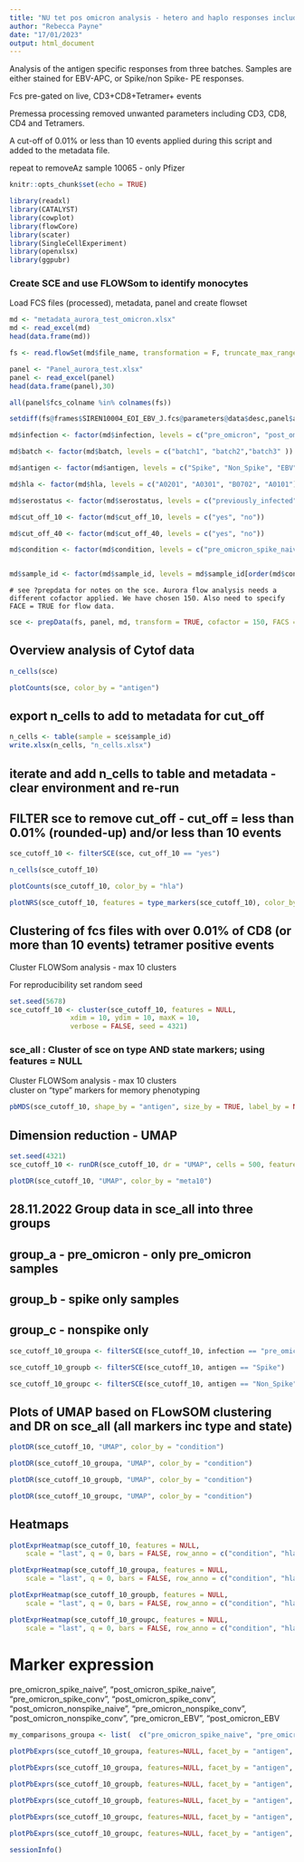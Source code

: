 ```yaml
---
title: "NU tet pos omicron analysis - hetero and haplo responses included - NU"
author: "Rebecca Payne"
date: "17/01/2023"
output: html_document
---
```

Analysis of the antigen specific responses from three batches. Samples are either stained for EBV-APC, or Spike/non Spike- PE responses. 

Fcs pre-gated on live, CD3+CD8+Tetramer+ events

Premessa processing removed unwanted parameters including CD3, CD8, CD4 and Tetramers.

A cut-off of 0.01% or less than 10 events applied during this script and added to the metadata file.

repeat to removeAz sample 10065 - only Pfizer

```r
knitr::opts_chunk$set(echo = TRUE)
```

```r
library(readxl) 
library(CATALYST)
library(cowplot)
library(flowCore)
library(scater)
library(SingleCellExperiment)
library(openxlsx)
library(ggpubr)
```


### Create SCE and use FLOWSom to identify monocytes
Load  FCS files (processed), metadata, panel and create flowset

```r
md <- "metadata_aurora_test_omicron.xlsx" 
md <- read_excel(md)       
head(data.frame(md)) 
```


```r
fs <- read.flowSet(md$file_name, transformation = F, truncate_max_range = F)
```

```r
panel <- "Panel_aurora_test.xlsx" 
panel <- read_excel(panel)                                         
head(data.frame(panel),30) 
```


```r
all(panel$fcs_colname %in% colnames(fs))
```

```r
setdiff(fs@frames$SIREN10004_EOI_EBV_J.fcs@parameters@data$desc,panel$antigen)
```


```r
md$infection <- factor(md$infection, levels = c("pre_omicron", "post_omicron"))      

md$batch <- factor(md$batch, levels = c("batch1", "batch2","batch3" ))

md$antigen <- factor(md$antigen, levels = c("Spike", "Non_Spike", "EBV" ))

md$hla <- factor(md$hla, levels = c("A0201", "A0301", "B0702", "A0101"))

md$serostatus <- factor(md$serostatus, levels = c("previously_infected", "naive"))

md$cut_off_10 <- factor(md$cut_off_10, levels = c("yes", "no"))

md$cut_off_40 <- factor(md$cut_off_40, levels = c("yes", "no"))

md$condition <- factor(md$condition, levels = c("pre_omicron_spike_naive", "post_omicron_spike_naive", "pre_omicron_spike_previously_infected", "post_omicron_spike_previously_infected", "post_omicron_nonspike_naive", "pre_omicron_nonspike_previously_infected", "post_omicron_nonspike_previously_infected",  "pre_omicron_EBV", "post_omicron_EBV"))


md$sample_id <- factor(md$sample_id, levels = md$sample_id[order(md$condition)])  
```


```asis
# see ?prepdata for notes on the sce. Aurora flow analysis needs a different cofactor applied. We have chosen 150. Also need to specify FACE = TRUE for flow data.
```

```r
sce <- prepData(fs, panel, md, transform = TRUE, cofactor = 150, FACS = TRUE, features = panel$fcs_colname, md_cols = list(file = "file_name", id = "sample_id", factors = c("batch", "condition", "antigen", "hla", "serostatus", "cut_off_10", "infection")))

```



## Overview analysis of Cytof data

```r
n_cells(sce)
```

```r
plotCounts(sce, color_by = "antigen")
```

## export n_cells to add to metadata for cut_off
```r
n_cells <- table(sample = sce$sample_id)
write.xlsx(n_cells, "n_cells.xlsx")
```

## iterate and add n_cells to table and metadata - clear environment and re-run
## FILTER sce to remove cut_off - cut_off = less than 0.01% (rounded-up) and/or less than 10 events

```r
sce_cutoff_10 <- filterSCE(sce, cut_off_10 == "yes")
```


```r
n_cells(sce_cutoff_10)
```


```r
plotCounts(sce_cutoff_10, color_by = "hla")
```



```r
plotNRS(sce_cutoff_10, features = type_markers(sce_cutoff_10), color_by = "condition")
```



## Clustering of fcs files with over 0.01% of CD8 (or more than 10 events) tetramer positive events  

Cluster FLOWSom analysis - max 10 clusters <br/>

For reproducibility set random seed
```r
set.seed(5678)
sce_cutoff_10 <- cluster(sce_cutoff_10, features = NULL, 
               xdim = 10, ydim = 10, maxK = 10, 
               verbose = FALSE, seed = 4321) 
```



### sce_all : Cluster of sce on type AND state markers; using features = NULL
Cluster FLOWSom analysis - max 10 clusters <br/> cluster on "type" markers for memory phenotyping




```r
pbMDS(sce_cutoff_10, shape_by = "antigen", size_by = TRUE, label_by = NULL)
```

## Dimension reduction - UMAP
```r
set.seed(4321)
sce_cutoff_10 <- runDR(sce_cutoff_10, dr = "UMAP", cells = 500, features = NULL)
```

```r
plotDR(sce_cutoff_10, "UMAP", color_by = "meta10")

```





## 28.11.2022 Group data in sce_all into three groups

## group_a - pre_omicron - only pre_omicron samples 
## group_b - spike only samples
## group_c - nonspike only 

```r
sce_cutoff_10_groupa <- filterSCE(sce_cutoff_10, infection == "pre_omicron")
```


```r
sce_cutoff_10_groupb <- filterSCE(sce_cutoff_10, antigen == "Spike")
```


```r
sce_cutoff_10_groupc <- filterSCE(sce_cutoff_10, antigen == "Non_Spike")
```

## Plots of UMAP based on FLowSOM clustering and DR on sce_all (all markers inc type and state)

```r
plotDR(sce_cutoff_10, "UMAP", color_by = "condition")

```


```r
plotDR(sce_cutoff_10_groupa, "UMAP", color_by = "condition")

```

```r
plotDR(sce_cutoff_10_groupb, "UMAP", color_by = "condition")

```

```r
plotDR(sce_cutoff_10_groupc, "UMAP", color_by = "condition")

```
## Heatmaps


```r
plotExprHeatmap(sce_cutoff_10, features = NULL, 
    scale = "last", q = 0, bars = FALSE, row_anno = c("condition", "hla"), row_clust = FALSE)
```


```r
plotExprHeatmap(sce_cutoff_10_groupa, features = NULL, 
    scale = "last", q = 0, bars = FALSE, row_anno = c("condition", "hla"), row_clust = FALSE)
```

```r
plotExprHeatmap(sce_cutoff_10_groupb, features = NULL, 
    scale = "last", q = 0, bars = FALSE, row_anno = c("condition", "hla"), row_clust = FALSE)
```

```r
plotExprHeatmap(sce_cutoff_10_groupc, features = NULL, 
    scale = "last", q = 0, bars = FALSE, row_anno = c("condition", "hla"), row_clust = FALSE)
```

# Marker expression 

pre_omicron_spike_naive", "post_omicron_spike_naive", "pre_omicron_spike_conv", "post_omicron_spike_conv", "post_omicron_nonspike_naive", "pre_omicron_nonspike_conv", "post_omicron_nonspike_conv",  "pre_omicron_EBV", "post_omicron_EBV

```r
my_comparisons_groupa <- list(  c("pre_omicron_spike_naive", "pre_omicron_spike_previously_infected"), c("pre_omicron_spike_naive", "pre_omicron_nonspike_previously_infected"), c("pre_omicron_spike_naive", "pre_omicron_EBV"), c("pre_omicron_spike_previously_infected", "pre_omicron_nonspike_previously_infected"), c("pre_omicron_spike_previously_infected", "pre_omicron_EBV"), c("pre_omicron_nonspike_previousy_infected","pre_omicron_EBV" ))
```

```r
plotPbExprs(sce_cutoff_10_groupa, features=NULL, facet_by = "antigen", ncol = 3) + stat_compare_means(label.y = -3) + stat_compare_means(method = "t.test", ref.group = ".all." )
```

```r
plotPbExprs(sce_cutoff_10_groupa, features=NULL, facet_by = "antigen", ncol = 3) 
```

```r
plotPbExprs(sce_cutoff_10_groupb, features=NULL, facet_by = "antigen", ncol = 3 ) + stat_compare_means(label.y = -3) + stat_compare_means(method = "t.test", ref.group = ".all." )
```


```r
plotPbExprs(sce_cutoff_10_groupb, features=NULL, facet_by = "antigen", ncol = 3) 
```

```r
plotPbExprs(sce_cutoff_10_groupc, features=NULL, facet_by = "antigen", ncol = 3) +  stat_compare_means(label.y = -3) + stat_compare_means(method = "t.test", ref.group = ".all." )
```



```r
plotPbExprs(sce_cutoff_10_groupc, features=NULL, facet_by = "antigen", ncol = 3) 
```

```r
sessionInfo()
```









